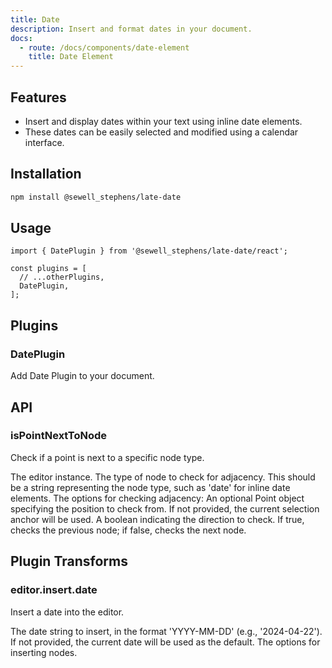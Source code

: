 ```yaml
---
title: Date
description: Insert and format dates in your document.
docs:
  - route: /docs/components/date-element
    title: Date Element
---
```


<ComponentPreview name="playground-demo" id="date" />

<PackageInfo>

## Features

- Insert and display dates within your text using inline date elements.
- These dates can be easily selected and modified using a calendar interface.

</PackageInfo>

## Installation

```bash
npm install @sewell_stephens/late-date
```

## Usage

```tsx
import { DatePlugin } from '@sewell_stephens/late-date/react';

const plugins = [
  // ...otherPlugins,
  DatePlugin,
];
```

## Plugins

### DatePlugin

Add Date Plugin to your document.

## API

### isPointNextToNode

Check if a point is next to a specific node type.

<APIParameters>

<APIItem name="editor" type="LateEditor">
The editor instance.
</APIItem>

<APIItem name="nodeType" type="string">
The type of node to check for adjacency. This should be a string representing the node type, such as 'date' for inline date elements.
</APIItem>

<APIItem name="options" type="object">
The options for checking adjacency:

<APISubList>
<APISubListItem parent="options" name="at" type="Point" optional>
An optional Point object specifying the position to check from. If not provided, the current selection anchor will be used.
</APISubListItem>
<APISubListItem parent="options" name="reverse" type="boolean">
A boolean indicating the direction to check. If true, checks the previous node; if false, checks the next node.
</APISubListItem>
</APISubList>

</APIItem>

</APIParameters>

## Plugin Transforms

### editor.insert.date

Insert a date into the editor.

<APIParameters>

<APIItem name="date" type="string" optional>
The date string to insert, in the format 'YYYY-MM-DD' (e.g., '2024-04-22'). If not provided, the current date will be used as the default.
</APIItem>

<APIItem name="options" type="InsertNodesOptions" optional>
The options for inserting nodes.
</APIItem>

</APIParameters>
